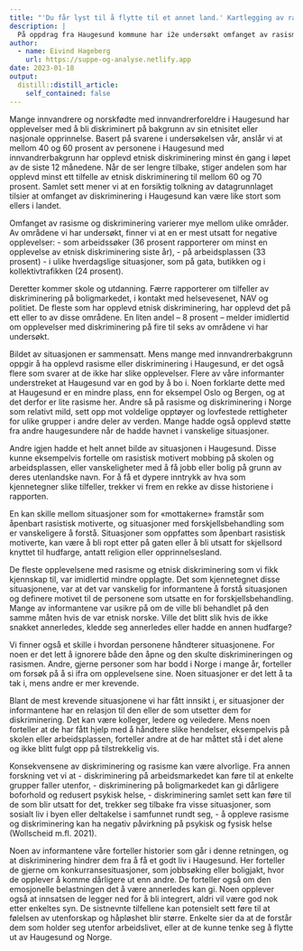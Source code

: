```yaml
---
title: "'Du får lyst til å flytte til et annet land.' Kartlegging av rasisme og diskriminering i Haugesund"
description: |
  På oppdrag fra Haugesund kommune har i2e undersøkt omfanget av rasisme og diskriminering i kommunen, samt hva som kjennetegner slike situasjoner og hvordan de oppleves..
author:
  - name: Eivind Hageberg
    url: https://suppe-og-analyse.netlify.app
date: 2023-01-18
output:
  distill::distill_article:
    self_contained: false
---
```


Mange innvandrere og norskfødte med innvandrerforeldre i Haugesund har opplevelser med å bli diskriminert på bakgrunn av sin etnisitet eller nasjonale opprinnelse. Basert på svarene i undersøkelsen vår, anslår vi at mellom 40 og 60 prosent av personene i Haugesund med innvandrerbakgrunn har opplevd etnisk diskriminering minst én gang i løpet av de siste 12 månedene. Når de ser lengre tilbake, stiger andelen som har opplevd minst ett tilfelle av etnisk diskriminering til mellom 60 og 70 prosent. Samlet sett mener vi at en forsiktig tolkning av datagrunnlaget tilsier at omfanget av diskriminering i Haugesund kan være like stort som ellers i landet. 

Omfanget av rasisme og diskriminering varierer mye mellom ulike områder. Av områdene vi har undersøkt, finner vi at en er mest utsatt for negative opplevelser:
- som arbeidssøker (36 prosent rapporterer om minst en opplevelse av etnisk diskriminering siste år),
- på arbeidsplassen (33 prosent)
- i ulike hverdagslige situasjoner, som på gata, butikken og i kollektivtrafikken (24 prosent).

Deretter kommer skole og utdanning. Færre rapporterer om tilfeller av diskriminering på boligmarkedet, i kontakt med helsevesenet, NAV og politiet. De fleste som har opplevd etnisk diskriminering, har opplevd det på ett eller to av disse områdene. En liten andel – 8 prosent – melder imidlertid om opplevelser med diskriminering på fire til seks av områdene vi har undersøkt. 

Bildet av situasjonen er sammensatt. Mens mange med innvandrerbakgrunn oppgir å ha opplevd rasisme eller diskriminering i Haugesund, er det også flere som svarer at de ikke har slike opplevelser. Flere av våre informanter understreket at Haugesund var en god by å bo i. Noen forklarte dette med at Haugesund er en mindre plass, enn for eksempel Oslo og Bergen, og at det derfor er lite rasisme her. Andre så på rasisme og diskriminering i Norge som relativt mild, sett opp mot voldelige opptøyer og lovfestede rettigheter for ulike grupper i andre deler av verden. Mange hadde også opplevd støtte fra andre haugesundere når de hadde havnet i vanskelige situasjoner.

Andre igjen hadde et helt annet bilde av situasjonen i Haugesund. Disse kunne eksempelvis fortelle om rasistisk motivert mobbing på skolen og arbeidsplassen, eller vanskeligheter med å få jobb eller bolig på grunn av deres utenlandske navn. For å få et dypere inntrykk av hva som kjennetegner slike tilfeller, trekker vi frem en rekke av disse historiene i rapporten. 

En kan skille mellom situasjoner som for «mottakerne» framstår som åpenbart rasistisk motiverte, og situasjoner med forskjellsbehandling som er vanskeligere å forstå. Situasjoner som oppfattes som åpenbart rasistisk motiverte, kan være å bli ropt etter på gaten eller å bli utsatt for skjellsord knyttet til hudfarge, antatt religion eller opprinnelsesland. 

De fleste opplevelsene med rasisme og etnisk diskriminering som vi fikk kjennskap til, var imidlertid mindre opplagte. Det som kjennetegnet disse situasjonene, var at det var vanskelig for informantene å forstå situasjonen og definere motivet til de personene som utsatte en for forskjellsbehandling. Mange av informantene var usikre på om de ville bli behandlet på den samme måten hvis de var etnisk norske. Ville det blitt slik hvis de ikke snakket annerledes, kledde seg annerledes eller hadde en annen hudfarge?

Vi finner også et skille i hvordan personene håndterer situasjonene. For noen er det lett å ignorere både den åpne og den skulte diskrimineringen og rasismen. Andre, gjerne personer som har bodd i Norge i mange år, forteller om forsøk på å si ifra om opplevelsene sine. Noen situasjoner er det lett å ta tak i, mens andre er mer krevende. 

Blant de mest krevende situasjonene vi har fått innsikt i, er situasjoner der informantene har en relasjon til den eller de som utsetter dem for diskriminering. Det kan være kolleger, ledere og veiledere. Mens noen forteller at de har fått hjelp med å håndtere slike hendelser, eksempelvis på
skolen eller arbeidsplassen, forteller andre at de har måttet stå i det alene og ikke blitt fulgt opp på tilstrekkelig vis. 

Konsekvensene av diskriminering og rasisme kan være alvorlige. Fra annen forskning vet vi at
- diskriminering på arbeidsmarkedet kan føre til at enkelte grupper faller utenfor,
- diskriminering på boligmarkedet kan gi dårligere boforhold og redusert psykisk helse,
- diskriminering samlet sett kan føre til de som blir utsatt for det, trekker seg tilbake fra visse situasjoner, som sosialt liv i byen eller deltakelse i samfunnet rundt seg,
- å oppleve rasisme og diskriminering kan ha negativ påvirkning på psykisk og fysisk helse (Wollscheid m.fl. 2021).

Noen av informantene våre forteller historier som går i denne retningen, og at diskriminering hindrer dem fra å få et godt liv i Haugesund. Her forteller de gjerne om konkurransesituasjoner, som jobbsøking eller boligjakt, hvor de opplever å komme dårligere ut enn andre. De forteller også om den emosjonelle belastningen det å være annerledes kan gi. Noen opplever også at innsatsen de legger ned for å bli integrert, aldri vil være god nok etter enkeltes syn. De sistnevnte tilfellene kan potensielt sett føre til at følelsen av utenforskap og håpløshet blir større. Enkelte sier da at de forstår dem som holder seg utenfor arbeidslivet, eller at de kunne tenke seg å flytte ut av Haugesund og Norge.